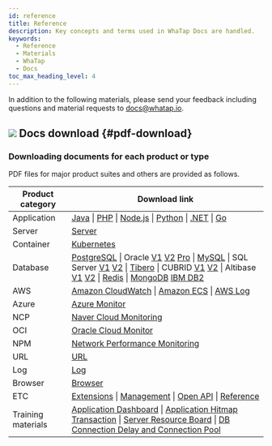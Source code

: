 ```yaml
---
id: reference
title: Reference
description: Key concepts and terms used in WhaTap Docs are handled.
keywords:
  - Reference
  - Materials
  - WhaTap
  - Docs
toc_max_heading_level: 4
---
```


In addition to the following materials, please send your feedback including questions and material requests to docs@whatap.io.


<DocCardList/>

## ![](/img/ic-pdf-download.svg) Docs download {#pdf-download}

### Downloading documents for each product or type

PDF files for major product suites and others are provided as follows.

<div class='download-pdf'>

| Product category   | Download link                                                                                                                                                                                                                                                                                                                                                                                                                                                                                                                                                                                                                                                                                                                                                                                                                                                                                                                                                                                                                                                                                                                                                                                                                                                                                                                                                                                                                                                                                                                                                                                 |
| ------------------ | --------------------------------------------------------------------------------------------------------------------------------------------------------------------------------------------------------------------------------------------------------------------------------------------------------------------------------------------------------------------------------------------------------------------------------------------------------------------------------------------------------------------------------------------------------------------------------------------------------------------------------------------------------------------------------------------------------------------------------------------------------------------------------------------------------------------------------------------------------------------------------------------------------------------------------------------------------------------------------------------------------------------------------------------------------------------------------------------------------------------------------------------------------------------------------------------------------------------------------------------------------------------------------------------------------------------------------------------------------------------------------------------------------------------------------------------------------------------------------------------------------------------------------------------------------------------------------------------- |
| Application        | [Java](https://github.com/whatap/whatap-docs/releases/download/v2.13.0/whatap-apm-java-monitoring.pdf) \| [PHP](https://github.com/whatap/whatap-docs/releases/download/v2.13.0/whatap-apm-php-monitoring.pdf) \| [Node.js](https://github.com/whatap/whatap-docs/releases/download/v2.13.0/whatap-apm-nodejs-monitoring.pdf) \| [Python](https://github.com/whatap/whatap-docs/releases/download/v2.13.0/whatap-apm-python-monitoring.pdf) \| [.NET](https://github.com/whatap/whatap-docs/releases/download/v2.13.0/whatap-apm-dotnet-monitoring.pdf) \| [Go](https://github.com/whatap/whatap-docs/releases/download/v2.13.0/whatap-apm-go-monitoring.pdf)                                                                                                                                                                                                                                                                                                                                                                                                                                                                                                                                                                                                                                                                                                                                                                                                                                                                                                                                 |
| Server             | [Server](https://github.com/whatap/whatap-docs/releases/download/v2.13.0/whatap-server-monitoring.pdf)                                                                                                                                                                                                                                                                                                                                                                                                                                                                                                                                                                                                                                                                                                                                                                                                                                                                                                                                                                                                                                                                                                                                                                                                                                                                                                                                                                                                                                                                                        |
| Container          | [Kubernetes](https://github.com/whatap/whatap-docs/releases/download/v2.13.0/whatap-kubernetes-monitoring.pdf)                                                                                                                                                                                                                                                                                                                                                                                                                                                                                                                                                                                                                                                                                                                                                                                                                                                                                                                                                                                                                                                                                                                                                                                                                                                                                                                                                                                                                                                                                |
| Database           | [PostgreSQL](https://github.com/whatap/whatap-docs/releases/download/v2.13.0/whatap-db-postgresql-monitoring.pdf) \| Oracle [V1](https://content.whatap.io/24/07/01/003046whatap-db-oracle-monitoring.pdf) [V2](https://github.com/whatap/whatap-docs/releases/download/v2.13.0/whatap-db-oracle-v2-monitoring.pdf) [Pro](https://github.com/whatap/whatap-docs/releases/download/v2.13.0/whatap-db-oracle-pro-monitoring.pdf) \| [MySQL](https://github.com/whatap/whatap-docs/releases/download/v2.13.0/whatap-db-mysql-monitoring.pdf) \| SQL Server [V1](https://content.whatap.io/24/11/01/003310whatap-db-mssql-monitoring.pdf) [V2](https://github.com/whatap/whatap-docs/releases/download/v2.13.0/whatap-db-mssql-monitoring.pdf) \| [Tibero](https://github.com/whatap/whatap-docs/releases/download/v2.13.0/whatap-db-tibero-monitoring.pdf) \| CUBRID [V1](https://content.whatap.io/24/09/02/042728whatap-db-cubrid-monitoring.pdf) [V2](https://github.com/whatap/whatap-docs/releases/download/v2.13.0/whatap-db-cubrid-monitoring.pdf) \| Altibase [V1](https://content.whatap.io/24/08/01/044450whatap-db-altibase-monitoring.pdf) [V2](https://github.com/whatap/whatap-docs/releases/download/v2.13.0/whatap-db-altibase-monitoring.pdf) \| [Redis](https://github.com/whatap/whatap-docs/releases/download/v2.13.0/whatap-db-redis-monitoring.pdf) \| [MongoDB](https://github.com/whatap/whatap-docs/releases/download/v2.13.0/whatap-db-mongodb-monitoring.pdf) [IBM DB2](https://github.com/whatap/whatap-docs/releases/download/v2.13.0/whatap-db-db2-monitoring.pdf) |
| AWS                | [Amazon CloudWatch](https://github.com/whatap/whatap-docs/releases/download/v2.13.0/whatap-amazon-cloudwatch.pdf) \| [Amazon ECS](https://github.com/whatap/whatap-docs/releases/download/v2.13.0/whatap-amazon-ecs.pdf) \| [AWS Log](https://github.com/whatap/whatap-docs/releases/download/v2.13.0/whatap-aws-log-monitoring.pdf)                                                                                                                                                                                                                                                                                                                                                                                                                                                                                                                                                                                                                                                                                                                                                                                                                                                                                                                                                                                                                                                                                                                                                                                                                                                          |
| Azure              | [Azure Monitor](https://github.com/whatap/whatap-docs/releases/download/v2.13.0/whatap-azure.pdf)                                                                                                                                                                                                                                                                                                                                                                                                                                                                                                                                                                                                                                                                                                                                                                                                                                                                                                                                                                                                                                                                                                                                                                                                                                                                                                                                                                                                                                                                                             |
| NCP                | [Naver Cloud Monitoring](https://github.com/whatap/whatap-docs/releases/download/v2.13.0/whatap-ncloud.pdf)                                                                                                                                                                                                                                                                                                                                                                                                                                                                                                                                                                                                                                                                                                                                                                                                                                                                                                                                                                                                                                                                                                                                                                                                                                                                                                                                                                                                                                                                                   |
| OCI                | [Oracle Cloud Monitor](https://github.com/whatap/whatap-docs/releases/download/v2.13.0/whatap-oracle-cloud.pdf)                                                                                                                                                                                                                                                                                                                                                                                                                                                                                                                                                                                                                                                                                                                                                                                                                                                                                                                                                                                                                                                                                                                                                                                                                                                                                                                                                                                                                                                                               |
| NPM                | [Network Performance Monitoring](https://github.com/whatap/whatap-docs/releases/download/v2.13.0/whatap-network-performance-monitoring.pdf)                                                                                                                                                                                                                                                                                                                                                                                                                                                                                                                                                                                                                                                                                                                                                                                                                                                                                                                                                                                                                                                                                                                                                                                                                                                                                                                                                                                                                                                   |
| URL                | [URL](https://github.com/whatap/whatap-docs/releases/download/v2.13.0/whatap-url-monitoring.pdf)                                                                                                                                                                                                                                                                                                                                                                                                                                                                                                                                                                                                                                                                                                                                                                                                                                                                                                                                                                                                                                                                                                                                                                                                                                                                                                                                                                                                                                                                                              |
| Log                | [Log](https://github.com/whatap/whatap-docs/releases/download/v2.13.0/whatap-log-monitoring.pdf)                                                                                                                                                                                                                                                                                                                                                                                                                                                                                                                                                                                                                                                                                                                                                                                                                                                                                                                                                                                                                                                                                                                                                                                                                                                                                                                                                                                                                                                                                              |
| Browser            | [Browser](https://github.com/whatap/whatap-docs/releases/download/v2.13.0/whatap-browser-monitoring.pdf)                                                                                                                                                                                                                                                                                                                                                                                                                                                                                                                                                                                                                                                                                                                                                                                                                                                                                                                                                                                                                                                                                                                                                                                                                                                                                                                                                                                                                                                                                      |
| ETC                | [Extensions](https://github.com/whatap/whatap-docs/releases/download/v2.13.0/whatap-extensions.pdf) \| [Management](https://github.com/whatap/whatap-docs/releases/download/v2.13.0/whatap-manage.pdf) \| [Open API](https://content.whatap.io/24/08/01/044452whatap-open-api.pdf) \| [Reference](https://github.com/whatap/whatap-docs/releases/download/v2.13.0/whatap-reference.pdf)                                                                                                                                                                                                                                                                                                                                                                                                                                                                                                                                                                                                                                                                                                                                                                                                                                                                                                                                                                                                                                                                                                                                                                                                       |
| Training materials | [Application Dashboard](https://content.whatap.io/24/02/01/052908whatap-best-practice-guides-about-apm-dashboard.pdf) \| [Application Hitmap Transaction](https://content.whatap.io/24/02/01/052909whatap-best-practice-guides-about-apm-hitmap-class.pdf) \| [Server Resource Board](https://content.whatap.io/24/02/01/052909whatap-best-practice-guides-about-server-dashboard.pdf) \| [DB Connection Delay and Connection Pool](https://content.whatap.io/24/02/01/052909whatap-best-practice-guides-about-apm-dbc.pdf)                                                                                                                                                                                                                                                                                                                                                                                                                                                                                                                                                                                                                                                                                                                                                                                                                                                                                                                                                                                                                                                                   |

</div>